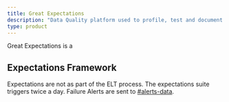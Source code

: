 ```yaml
---
title: Great Expectations
description: "Data Quality platform used to profile, test and document expectations."
type: product
---
```


Great Expectations is a


## Expectations Framework

Expectations are not as part of the ELT process. The expectations suite triggers twice a day. Failure Alerts are sent to 
[#alerts-data](https://vitessepsp.slack.com/archives/C05MV0D88SW).

